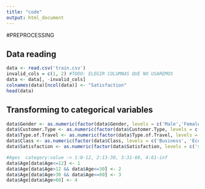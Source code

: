 ```yaml
---
title: "code"
output: html_document
---
```


#PREPROCESSING

## Data reading

```r
data <- read.csv('train.csv')
invalid_cols = c(1, 2) #TODO: ELEGIR COLUMNAS QUE NO USAREMOS
data <- data[, -invalid_cols]
colnames(data)[ncol(data)] <- "Satisfaction"
head(data)
```

## Transforming to categorical variables

```r
data$Gender <- as.numeric(factor(data$Gender, levels = c('Male','Female')))
data$Customer.Type <- as.numeric(factor(data$Customer.Type, levels = c('Loyal Customer','disloyal Customer')))
data$Type.of.Travel <- as.numeric(factor(data$Type.of.Travel, levels = c('Business travel','Personal Travel')))
data$Class <- as.numeric(factor(data$Class, levels = c('Business', 'Eco', 'Eco Plus')))
data$Satisfaction <- as.numeric(factor(data$Satisfaction, levels = c('satisfied', 'neutral or dissatisfied')))

#Ages  category:value -> 1:0-12, 2:13-30, 3:31-60, 4:61-inf
data$Age[data$Age<=12] <- 1
data$Age[data$Age>12 && data$Age<=30] <- 2 
data$Age[data$Age>30 && data$Age<=60] <- 3 
data$Age[data$Age>60] <- 4 



```

